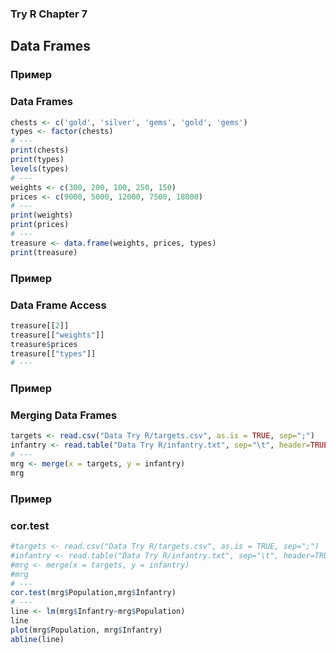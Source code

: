 ### Try R Chapter 7

## Data Frames

### Пример
### Data Frames
```r
chests <- c('gold', 'silver', 'gems', 'gold', 'gems')
types <- factor(chests)
# ---
print(chests)
print(types)
levels(types)
# ---
weights <- c(300, 200, 100, 250, 150)
prices <- c(9000, 5000, 12000, 7500, 18000)
# ---
print(weights)
print(prices)
# ---
treasure <- data.frame(weights, prices, types)
print(treasure)
```

### Пример
### Data Frame Access
```r
treasure[[2]]
treasure[["weights"]]
treasure$prices
treasure[["types"]]
# ---
```

### Пример
### Merging Data Frames
```r
targets <- read.csv("Data Try R/targets.csv", as.is = TRUE, sep=";")
infantry <- read.table("Data Try R/infantry.txt", sep="\t", header=TRUE)
# ---
mrg <- merge(x = targets, y = infantry)
mrg
```

### Пример
### cor.test
```r
#targets <- read.csv("Data Try R/targets.csv", as.is = TRUE, sep=";")
#infantry <- read.table("Data Try R/infantry.txt", sep="\t", header=TRUE)
#mrg <- merge(x = targets, y = infantry)
#mrg
# ---
cor.test(mrg$Population,mrg$Infantry)
# ---
line <- lm(mrg$Infantry~mrg$Population)
line
plot(mrg$Population, mrg$Infantry)
abline(line)
```
